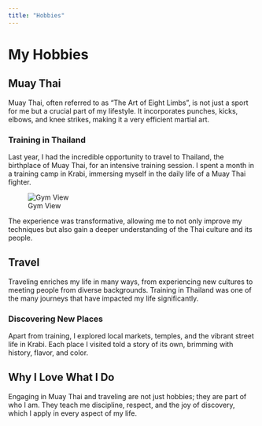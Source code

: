 ```yaml
---
title: "Hobbies"
---
```


# My Hobbies

## Muay Thai

Muay Thai, often referred to as "The Art of Eight Limbs", is not just a sport for me but a crucial part of my lifestyle. It incorporates punches, kicks, elbows, and knee strikes, making it a very efficient martial art.

### Training in Thailand

Last year, I had the incredible opportunity to travel to Thailand, the birthplace of Muay Thai, for an intensive training session. I spent a month in a training camp in Krabi, immersing myself in the daily life of a Muay Thai fighter.

![Gym View](images/Krabi.jpg)  

The experience was transformative, allowing me to not only improve my techniques but also gain a deeper understanding of the Thai culture and its people.

## Travel

Traveling enriches my life in many ways, from experiencing new cultures to meeting people from diverse backgrounds. Training in Thailand was one of the many journeys that have impacted my life significantly.

### Discovering New Places

Apart from training, I explored local markets, temples, and the vibrant street life in Krabi. Each place I visited told a story of its own, brimming with history, flavor, and color.

## Why I Love What I Do

Engaging in Muay Thai and traveling are not just hobbies; they are part of who I am. They teach me discipline, respect, and the joy of discovery, which I apply in every aspect of my life.

